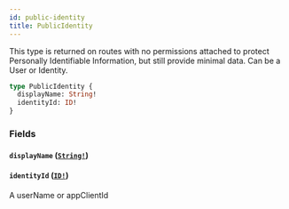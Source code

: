 ```yaml
---
id: public-identity
title: PublicIdentity
---
```


This type is returned on routes with no permissions attached to protect
Personally Identifiable Information, but still provide minimal data.
Can be a User or Identity.

```graphql
type PublicIdentity {
  displayName: String!
  identityId: ID!
}
```

### Fields

#### `displayName` ([`String!`](/developers/shared-apis/adminidentity-api/graphql/reference/scalars/string))

#### `identityId` ([`ID!`](/developers/shared-apis/adminidentity-api/graphql/reference/scalars/id))

A userName or appClientId

